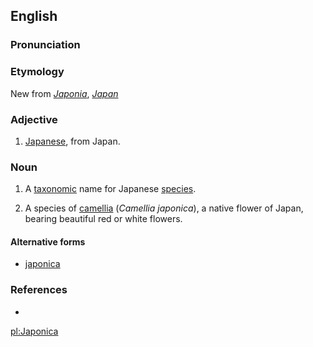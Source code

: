 ==English==

===Pronunciation===
{{a|US}} {{IPA|/dʒə.ˈpɑn.ɪ.ˌkə/}}

===Etymology===
New {{etyl|la}} from ''[[Japonia]]'', ''[[Japan]]''

===Adjective===
{{en-adj|-}}

# [[Japanese]], from Japan.

===Noun===
{{en-noun|-}}

# {{science}} A [[taxonomic]] name for Japanese [[species]].
# {{botany}} A species of [[camellia]] (''Camellia japonica''), a native flower of Japan, bearing beautiful red or white flowers.

====Alternative forms====
* [[japonica]]

===References===
* {{R:Webster 1913}}

[[pl:Japonica]]